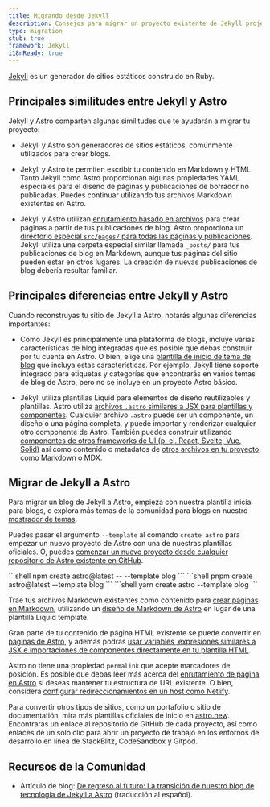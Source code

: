 ```yaml
---
title: Migrando desde Jekyll
description: Consejos para migrar un proyecto existente de Jekyll project a Astro
type: migration
stub: true
framework: Jekyll
i18nReady: true
---
```



[Jekyll](https://jekyllrb.com) es un generador de sitios estáticos construido en Ruby.

## Principales similitudes entre Jekyll y Astro

Jekyll y Astro comparten algunas similitudes que te ayudarán a migrar tu proyecto:

- Jekyll y Astro son generadores de sitios estáticos, comúnmente utilizados para crear blogs.

- Jekyll y Astro te permiten escribir tu contenido en Markdown y HTML. Tanto Jekyll como Astro proporcionan algunas propiedades YAML especiales para el diseño de páginas y publicaciones de borrador no publicadas. Puedes continuar utilizando tus archivos Markdown existentes en Astro.

- Jekyll y Astro utilizan [enrutamiento basado en archivos](/es/guides/routing/) para crear páginas a partir de tus publicaciones de blog. Astro proporciona un [directorio especial `src/pages/` para todas las páginas y publicaciones](/es/basics/project-structure/#srcpages). Jekyll utiliza una carpeta especial similar llamada `_posts/` para tus publicaciones de blog en Markdown, aunque tus páginas del sitio pueden estar en otros lugares. La creación de nuevas publicaciones de blog debería resultar familiar.


## Principales diferencias entre Jekyll y Astro

Cuando reconstruyas tu sitio de Jekyll a Astro, notarás algunas diferencias importantes:

- Como Jekyll es principalmente una plataforma de blogs, incluye varias características de blog integradas que es posible que debas construir por tu cuenta en Astro. O bien, elige una [plantilla de inicio de tema de blog](https://astro.build/themes?search=&categories%5B%5D=blog) que incluya estas características. Por ejemplo, Jekyll tiene soporte integrado para etiquetas y categorías que encontrarás en varios temas de blog de Astro, pero no se incluye en un proyecto Astro básico.

- Jekyll utiliza plantillas Liquid para elementos de diseño reutilizables y plantillas. Astro utiliza [archivos `.astro` similares a JSX para plantillas y componentes](/es/basics/astro-components/). Cualquier archivo `.astro` puede ser un componente, un diseño o una página completa, y puede importar y renderizar cualquier otro componente de Astro. También puedes construir utilizando [componentes de otros frameworks de UI (p. ej. React, Svelte, Vue, Solid)](/es/guides/framework-components/) así como contenido o metadatos de [otros archivos en tu proyecto](/es/guides/imports/), como Markdown o MDX.


## Migrar de Jekyll a Astro

Para migrar un blog de Jekyll a Astro, empieza con nuestra plantilla inicial para blogs, o explora más temas de la comunidad para blogs en nuestro [mostrador de temas](https://astro.build/themes/).

Puedes pasar el argumento `--template` al comando `create astro` para empezar un nuevo proyecto de Astro con una de nuestras plantillas oficiales. O, puedes [comenzar un nuevo proyecto desde cualquier repositorio de Astro existente en GitHub](/es/install-and-setup/#usa-un-tema-o-una-plantilla-de-inicio).

  <PackageManagerTabs>
    <Fragment slot="npm">
    ```shell
    npm create astro@latest -- --template blog
    ```
    </Fragment>
    <Fragment slot="pnpm">
    ```shell
    pnpm create astro@latest --template blog
    ```
    </Fragment>
    <Fragment slot="yarn">
    ```shell
    yarn create astro --template blog
    ```
    </Fragment>
  </PackageManagerTabs>

Trae tus archivos Markdown existentes como contenido para [crear páginas en Markdown](/es/guides/markdown-content/), utilizando un [diseño de Markdown de Astro](/es/basics/layouts/#plantillas-de-markdown) en lugar de una plantilla Liquid template. 

Gran parte de tu contenido de página HTML existente se puede convertir en  [páginas de Astro](/es/basics/astro-pages/), y además podrás [usar variables, expresiones similares a JSX e importaciones de componentes directamente en tu plantilla HTML](/es/reference/astro-syntax/#expresiones-similares-a-jsx).

Astro no tiene una propiedad `permalink` que acepte marcadores de posición. Es posible que debas leer más acerca del [enrutamiento de página en Astro](/es/guides/routing/) si deseas mantener tu estructura de URL existente. O bien, considera [configurar redireccionamientos en un host como Netlify](https://docs.netlify.com/routing/redirects/).

Para convertir otros tipos de sitios, como un portafolio o sitio de documentatión, mira más plantillas oficiales de inicio en [astro.new](https://astro.new). Encontrarás un enlace al repositorio de GitHub de cada proyecto, así como enlaces de un solo clic para abrir un proyecto de trabajo en los entornos de desarrollo en línea de StackBlitz, CodeSandbox y Gitpod.

## Recursos de la Comunidad

- Artículo de blog: [De regreso al futuro: La transición de nuestro blog de tecnología de Jekyll a Astro](https://alasco.tech/2023/09/06/migrating-to-astro/) (traducción al español).
